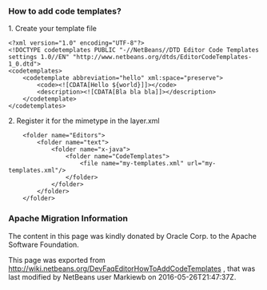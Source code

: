 <!--

    Licensed to the Apache Software Foundation (ASF) under one
    or more contributor license agreements.  See the NOTICE file
    distributed with this work for additional information
    regarding copyright ownership.  The ASF licenses this file
    to you under the Apache License, Version 2.0 (the
    "License"); you may not use this file except in compliance
    with the License.  You may obtain a copy of the License at

      http://www.apache.org/licenses/LICENSE-2.0

    Unless required by applicable law or agreed to in writing,
    software distributed under the License is distributed on an
    "AS IS" BASIS, WITHOUT WARRANTIES OR CONDITIONS OF ANY
    KIND, either express or implied.  See the License for the
    specific language governing permissions and limitations
    under the License.

-->
===How to add code templates?===

1. Create your template file
<pre>
<?xml version="1.0" encoding="UTF-8"?>
<!DOCTYPE codetemplates PUBLIC "-//NetBeans//DTD Editor Code Templates settings 1.0//EN" "http://www.netbeans.org/dtds/EditorCodeTemplates-1_0.dtd">
<codetemplates>
    <codetemplate abbreviation="hello" xml:space="preserve">
        <code><![CDATA[Hello ${world}]]></code>
        <description><![CDATA[Bla bla bla]]></description>
    </codetemplate>
</codetemplates>
</pre>

2. Register it for the mimetype in the layer.xml
<pre>
    <folder name="Editors">
        <folder name="text">
            <folder name="x-java">
                <folder name="CodeTemplates">
                    <file name="my-templates.xml" url="my-templates.xml"/>
                </folder>
            </folder>
        </folder>
    </folder>
</pre>

===Apache Migration Information===

The content in this page was kindly donated by Oracle Corp. to the
Apache Software Foundation.

This page was exported from http://wiki.netbeans.org/DevFaqEditorHowToAddCodeTemplates , 
that was last modified by NetBeans user Markiewb 
on 2016-05-26T21:47:37Z.

